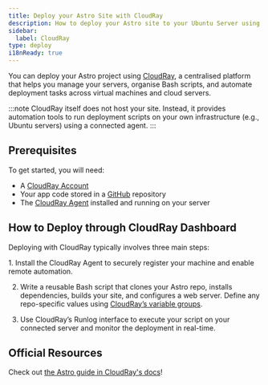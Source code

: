 ```yaml
---
title: Deploy your Astro Site with CloudRay
description: How to deploy your Astro site to your Ubuntu Server using CloudRay
sidebar:
  label: CloudRay
type: deploy
i18nReady: true
---
```


You can deploy your Astro project using [CloudRay](https://cloudray.io), a centralised platform that helps you manage your servers, organise Bash scripts, and automate deployment tasks across virtual machines and cloud servers.

:::note
CloudRay itself does not host your site. Instead, it provides automation tools to run deployment scripts on your own infrastructure (e.g., Ubuntu servers) using a connected agent.
:::

## Prerequisites 

To get started, you will need:

- A [CloudRay Account](https://app.cloudray.io)
- Your app code stored in a [GitHub](https://github.com/) repository
- The [CloudRay Agent](https://cloudray.io/docs/agent) installed and running on your server

## How to Deploy through CloudRay Dashboard

Deploying with CloudRay typically involves three main steps:

<Steps>
1. Install the CloudRay Agent to securely register your machine and enable remote automation.

2. Write a reusable Bash script that clones your Astro repo, installs dependencies, builds your site, and configures a web server. Define any repo-specific values using [CloudRay’s variable groups](https://cloudray.io/docs/variable-groups).

3. Use CloudRay’s Runlog interface to execute your script on your connected server and monitor the deployment in real-time.
</Steps>

## Official Resources

Check out [the Astro guide in CloudRay's docs](https://cloudray.io/articles/how-to-deploy-your-astro-site)!
